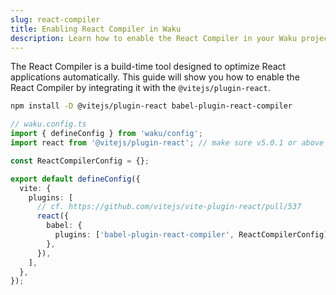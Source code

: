 ```yaml
---
slug: react-compiler
title: Enabling React Compiler in Waku
description: Learn how to enable the React Compiler in your Waku project using the Vite Plugin to optimize your React applications.
---
```


The React Compiler is a build-time tool designed to optimize React applications automatically. This guide will show you how to enable the React Compiler by integrating it with the `@vitejs/plugin-react`.

```bash
npm install -D @vitejs/plugin-react babel-plugin-react-compiler
```

```ts
// waku.config.ts
import { defineConfig } from 'waku/config';
import react from '@vitejs/plugin-react'; // make sure v5.0.1 or above is installed

const ReactCompilerConfig = {};

export default defineConfig({
  vite: {
    plugins: [
      // cf. https://github.com/vitejs/vite-plugin-react/pull/537
      react({
        babel: {
          plugins: ['babel-plugin-react-compiler', ReactCompilerConfig],
        },
      }),
    ],
  },
});
```
